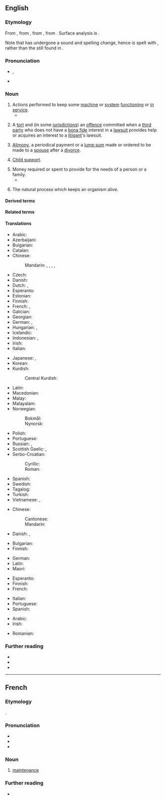 ==English==
{{wikipedia}}

===Etymology===
{{root|en|ine-pro|*ten-}}
From {{inh|en|enm|mayntenaunce}}, from {{der|en|fro|maintenance}}, from {{m|fro|maintenir}}, from {{der|en|la||[[manus]] [[tenere|tenēre]]|to hold in the hand}}. Surface analysis is {{suffix|en|maintain|ance}}.

Note that {{m|en|maintain}} has undergone a sound and spelling change, hence is spelt with {{m|en||-tain-}}, rather than the {{m|en||-ten-}} still found in {{m|en||maintenance}}.

===Pronunciation===
* {{IPA|en|/ˈmeɪnt(ə)nəns/|/ˈmeɪntɪnəns/}}, {{IPAchar|[ˈmẽɪ̃(n)ʔ(ə)nəns]}}
* {{audio|en|En-us-maintenance.ogg|Audio (US)}}

===Noun===
{{en-noun|-|s}}

# Actions performed to keep some [[machine]] or [[system]] [[functioning]] or [[in service]].
#* {{quote-journal|en|year=2019|month=October|author=Ian Walmsley|title=Cleaning up|journal=Modern Railways|page=42|text=They are all preventable by proper '''maintenance''', but non-safety critical '''maintenance''' has to be evaluated, so failures are an accepted penalty for keeping '''maintenance''' costs down.}}
# {{lb|en|legal}} A [[tort]] and (in some [[jurisdiction]]s) an [[offence]] committed when a [[third party]] who does not have a [[bona fide]] interest in a [[lawsuit]] provides help or acquires an interest to a [[litigant]]'s lawsuit.
# {{lb|en|legal|UK}} [[alimony|Alimony]], a periodical payment or a [[lump sum]] made or ordered to be made to a [[spouse]] after a [[divorce]].
# {{lb|en|legal}} [[child support|Child support]].
# Money required or spent to provide for the needs of a person or a family.
#* {{RQ:Wordsworth Resolution and Independence|passage=From Pond to Pond he roamed, from moor to moor; / Housing, with God's good help, by choice or chance: / And in this way he gained an honest '''maintenance'''.}}
# {{lb|en|biology}} The natural process which keeps an organism alive.

====Derived terms====
{{col4|en
|maintenance window
|high-maintenance
|low-maintenance
|percussive maintenance
|maintenance hole
|postmaintenance
|premaintenance
|maintenance-free
|maintenance margin
|cap of maintenance
|preventative maintenance
|telemaintenance}}

====Related terms====
{{rootsee|en|ten}}

====Translations====
{{trans-top|keeping a machine or system in service}}
* Arabic: {{t|ar|صِيَانَة|f}}
* Azerbaijani: {{t|az|qulluq}}
* Bulgarian: {{t+|bg|поддръжка|f}}
* Catalan: {{t+|ca|manteniment|m}}
* Chinese:
*: Mandarin: {{t+|cmn|保養}}, {{t+|cmn|保养|tr=bǎoyǎng}}, {{t+|cmn|維持}}, {{t+|cmn|维持|tr=wéichí}}, {{t+|cmn|保守|tr=bǎoshǒu}}
* Czech: {{t+|cs|údržba|f}}
* Danish: {{t|da|vedligeholdelse|c}}
* Dutch: {{t+|nl|onderhoud|n}}, {{t+|nl|handhaving|f}}
* Esperanto: {{t|eo|bontenado}}
* Estonian: {{t|et|hooldus}}
* Finnish: {{t+|fi|kunnossapito}}
* French: {{t+|fr|entretien|m}}, {{t+|fr|maintenance|f}}
* Galician: {{t+|gl|mantemento|m}}
* Georgian: {{t|ka|ტექნიკური მომსახურება}}
* German: {{t+|de|Instandhaltung|f}}, {{t+|de|Wartung|f}}
* Hungarian: {{t+|hu|szerviz}}, {{t+|hu|karbantartás}}
* Icelandic: {{t|is|viðhald|n}}
* Indonesian: {{t+|id|perawatan}}, {{t+|id|pemeliharaan}}
* Irish: {{t|ga|coinneáil|f}}
* Italian: {{t+|it|manutenzione|f}}
{{trans-mid}}
* Japanese: {{t+|ja|保守|tr=hoshu}}, {{t+|ja|維持|tr=iji}}
* Korean: {{t+|ko|보존}}
* Kurdish:
*: Central Kurdish: {{t|ckb|خزمەت}}
* Latin: {{t|la|tuitiō|f}}
* Macedonian: {{t|mk|одржување|n}}
* Malay: {{t|ms|penyenggaraan}}
* Malayalam: {{t+|ml|പരിപാലനം}}
* Norwegian:
*: Bokmål: {{t|nb|vedlikehold|n}}
*: Nynorsk: {{t|nn|vedlikehald|n}}
* Polish: {{t+|pl|konserwacja|f}}
* Portuguese: {{t+|pt|manutenção|f}}
* Russian: {{t+|ru|обслу́живание|n}}, {{t+|ru|ремо́нт|m}}
* Scottish Gaelic: {{t|gd|gleidheadh|m}}, {{t|gd|cumail suas|f}}
* Serbo-Croatian:
*: Cyrillic: {{t|sh|одржа́вање|n}}
*: Roman: {{t|sh|održávanje|n}}
* Spanish: {{t+|es|mantenimiento|m}}
* Swedish: {{t+|sv|underhåll|n}}
* Tagalog: {{t|tl|panataman}}
* Turkish: {{t+|tr|bakım}}
* Vietnamese: {{t+|vi|bảo trì}}, {{t|vi|bảo dưỡng}}
{{trans-bottom}}

{{trans-top|tort}}
* Chinese:
*: Cantonese: {{t|yue|助訟|tr=zo6 zung6}}
*: Mandarin: {{t|cmn|助訟|tr=zhùsòng}}
* Danish: {{t|da|hævdelse|c}}, {{t|da|forsvar|n}}
{{trans-mid}}
{{trans-bottom}}

{{trans-see|legal: payment made to a spouse after a divorce|alimony}}

{{trans-see|child support}}

{{trans-top|money to provide for the means of living}}
* Bulgarian: {{t+|bg|издръжка|f}}
* Finnish: {{t|fi|elantokustannukset|p}}
{{trans-mid}}
* German: {{t+|de|Unterhalt}}
* Latin: {{t|la|tuitiō|f}}
* Maori: {{t|mi|moni oranga}}
{{trans-bottom}}

{{trans-top|process of keeping an organism alive}}
* Esperanto: {{t|eo|bontenado}}
* Finnish: {{t|fi|[[elintoimintojen]] [[ylläpito]]}}
* French: {{t+|fr|maintenance}}
{{trans-mid}}
* Italian: {{t+|it|mantenimento}}
* Portuguese: {{t+|pt|mantimento}}
* Spanish: {{t+|es|mantenimiento}}
{{trans-bottom}}

{{checktrans-top}}
* Arabic: {{t-check|ar|صِيَانَة|f}}
* Irish: {{t|ga|cothabháil|f}}
{{trans-mid}}
* Romanian: {{t+check|ro|întreținere|f}}
{{trans-bottom}}

===Further reading===
* {{R:Webster 1913}}
* {{R:Century 1911}}
* {{R:OneLook}}

----

==French==

===Etymology===
{{af|fr|maintenir|t1=to maintain|-ance}}.

===Pronunciation===
* {{fr-IPA}}
* {{audio|fr|Fr-Paris--maintenance.ogg|Audio (Paris)}}
* {{rhymes|fr|ɑ̃s|s=3}}

===Noun===
{{fr-noun|f}}

# [[#English|maintenance]]

===Further reading===
* {{R:TLFi}}